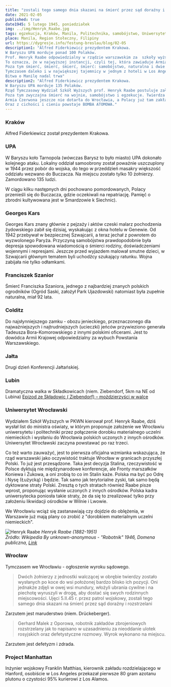 ```yaml
---
title: "zostali tego samego dnia skazani na śmierć przez sąd doraźny i rozstrzelani"
date: 2021-02-05
published: true
date1945: 5 lutego 1945, poniedziałek
img: ../img/Henryk_Raabe.jpg
tags: egzekucja, Kraków, Manila, Politechnika, samobójstwo, Uniwersytet Wrocławski, UPA
place: Manila, Region Stołeczny, Filipiny
url: https://dygresje.info/festung-breslau/blog/02-05
description1: "Alfred Fiderkiewicz prezydentem Krakowa.
W Baryszu UPA morduje ponad 100 Polaków.
Prof. Henryk Raabe odpowiedzialny w rządzie warszawskim za  szkoły wyższe proponuje powołanie Uniwersytetu i Politechniki we Wrocławiu. Jeszcze Armia Czerwona nie dotarła do granic miasta, a w Warszawie projektuje się przyszłość uczelni składającej się z dorobku materialnego uczelni niemieckich i polskiej kadry z innych ośrodków.
To oznacza, że w najwyższej instancji, czyli tej, która zawiaduje Armią Czerwoną, zapadł wyrok na kresy, zarówno te polskie jak i te niemieckie. A Warszawa o tym doskonale wie.
Poza tym śmierć, śmierć, śmierć, śmierć: samobójstwo, naturalna i dwie egzekucje - bo Twierdza zabija, zanim wróg pojawi się u bram.
Tymczasem daleko i w największej tajemnicy w jednym z hoteli w Los Angeles przekazano 80 gram wysoce oczyszczonego azotanu plutonu. Ludzie ci biorą udział w konstrukcji bomby, która rozstrzygnie losy świata przez najbliższe pół wieku.
Bitwa o Manilę nadal trwa"
description2: "Alfred Fiderkiewicz prezydentem Krakowa.
W Baryszu UPA morduje 135 Polaków.
Rząd Tymczasowy Wydział Szkół Wyższych prof. Henryk Raabe postuluje założenie we Wrocławiu uniwersytetu i politechniki, złożonych - uwaga! - z dorobku materialnego uczelni niemieckich i polskiej kadry z innych ośrodków. Czyli Warszawa wie, że i Polska i Niemcy utraciły kresy wschodnie. Nie ma i nie będzie polskich uczelni w Wilnie i Lwowie, ani niemieckiej we Wrocławiu.
Poza tym zwyczajna śmierć na wojnie, samobójstwo i egzekucje. Twierdza zabija z własnej, immanentnej natury bycia twierdzą.
Armia Czerwona jeszcze nie dotarła do Wrocławia, a Polacy już tam zakładają szkoły, a Niemcy się zabijają.
Oraz z cichości i cieniu powstaje BOMBA ATOMOWA."
---
```


### Kraków

Alfred Fiderkiewicz został prezydentem Krakowa.

### UPA

W Baryszu koło Tarnopola (wówczas Barysz to było miasto) UPA dokonało kolejnego ataku. Lokalny oddział samoobrony został poważnie uszczuplony w 1944 przez pobór do wojska, do tego w przeddzień masakry większość oddziału wezwano do Buczacza. Na miejscu zostało tylko 10 żołnierzy. Zamordowano 135 ludzi.

W ciągu kilku następnych dni pochowano pomordowanych, Polacy przenieśli się do Buczacza, gdzie oczekiwali na repatriację. Pamięć o zbrodni kultywowana jest w Smardzowie k Siechnic).

### Georges Kars

Georges Kars znany głównie z pejzaży i aktów czeski malarz pochodzenia żydowskiego zabił się dzisiaj, wyskakując z okna hotelu w Genewie. Od 1942 przebywał w bezpiecznej Szwajcarii, a teraz jechał z powrotem do wyzwolonego Paryża. Przyczyną samobójstwa prawdopodobnie była depresja spowodowana wiadomością o śmierci rodziny, doświadczeniami wojennymi i represjami. Jeszcze przed wyjazdem malował smutne dzieci, w Szwajcarii głównym tematem byli uchodźcy szukający ratunku. Wojna zabijała nie tylko odłamkami.

### Franciszek Szanior

Śmierć Franciszka Szaniora, jednego z najbardziej znanych polskich ogrodników (Ogród Saski, założył Park Ujazdowski) natomiast była zupełnie naturalna, miał 92 lata.

### Colditz

Do najsłynniejszego zamku - obozu jenieckiego, przeznaczonego dla najważniejszych i najtrudniejszych (ucieczki) jeńców przywieziono generała Tadeusza Bora-Komorowskiego z innymi polskimi oficerami. Jest to dowódca Armii Krajowej odpowiedzialny za wybuch Powstania Warszawskiego.

### Jałta

Drugi dzień Konferencji Jałtańskiej.

### Lubin

Dramatyczna walka w Składkowicach (niem. Ziebendorf, 5km na NE od Lubina) [Epizod ze Składowic ( Ziebendorf) – moździerzyści w walce](https://www.facebook.com/bobr1945/posts/3424116324368673)

### Uniwersytet Wrocławski

Wydziałem Szkół Wyższych w PKWN kierował prof. Henryk Raabe, dziś wysłał list do ministra oświaty, w którym proponuje założenie we Wrocławiu uniwersytetu i politechniki przez połączenie dorobku materialnego uczelni niemieckich i wysłaniu do Wrocławia polskich uczonych z innych ośrodków. Uniwersytet Wrocławski zaczyna powstawać po raz trzeci.

Co też warto zauważyć, jest to pierwsza oficjalna wzmianka wskazująca, że rząd warszawski jako oczywistość traktuje Wrocław w granicach przyszłej Polski. To już jest przesądzone. Taka jest decyzja Stalina, rzeczywistość w Polsce dyktują nie międzynarodowe konferencje, ale Fronty marszałków Koniewa i Żukowa, a oni zrobią to co im Stalin każe. Polska ma być po Odrę i Nysę (Łużycką) i będzie. Tak samo jak terytorialne zyski, tak samo będą dyktowane straty Polski. Zresztą o tych stratach również Raabe pisze wprost, proponując wysłanie uczonych z innych ośrodków. Polska kadra uniwersytecka poniosła takie straty, że da się to zrealizować tylko przy założeniu likwidacji ośrodków w Wilnie i Lwowie.

We Wrocławiu wciąż się zastanawiają czy dojdzie do oblężenia, w Warszawie już mają plany co zrobić z "dorobkiem materialnym uczelni niemieckich".

![Henryk Raabe](../img/Henryk_Raabe.jpg)
*Henryk Raabe (1882-1951)<br />
Źródło: Wikipedia By unknown-anonymous - "Robotnik" 1946, Domena publiczna, [Link](https://commons.wikimedia.org/w/index.php?curid=58938477)*

### Wrocław

Tymczasem we Wrocławiu - ogłoszenie wyroku sądowego.
>Dwóch żołnierzy z jednostki walczącej w obrębie twierdzy zostało wysłanych po koce do wsi położonej bardzo blisko ich pozycji. Oni jednakże zdjęli w owej wsi mundury, włożyli ubrania cywilne i na piechotę wyruszyli w drogę, aby dostać się swych rodzinnych miejscowości. Ujęci 5.II.45 r. przez patrol wojskowy, zostali tego samego dnia skazani na śmierć przez sąd doraźny i rozstrzelani

Zarzutem jest maruderstwo (niem. Drückeberger).

>Gerhard Malek z Oporowa, robotnik zakładów zbrojeniowych rozstrzelany jak to napisano w uzasadnieniu za nieoddanie ulotek rosyjskich oraz defetystyczne rozmowy. Wyrok wykonano na miejscu.

Zarzutem jest defetyzm i zdrada.

### Project Manhattan

Inżynier wojskowy Franklin Matthias, kierownik zakładu rozdzielającego w Hanford, osobiście w Los Angeles przekazał pierwsze 80 gram azotanu plutonu o czystości 95% kurierowi z Los Alamos.
